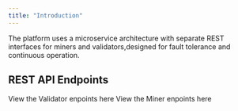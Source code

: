 ```yaml
---
title: "Introduction"
---
```


<Note>
  The platform uses a microservice architecture with separate REST interfaces for miners and validators,designed for fault tolerance and continuous operation.
</Note>

## REST API Endpoints

<Card title="Validator Endpoints" icon="sparkles">
  View the Validator enpoints here
</Card>

<Card title="Miner Endpoints" icon="leaf" href="https://github.com/mintlify/starter/blob/main/api-reference/openapi.json">
  View the Miner enpoints here
</Card>
